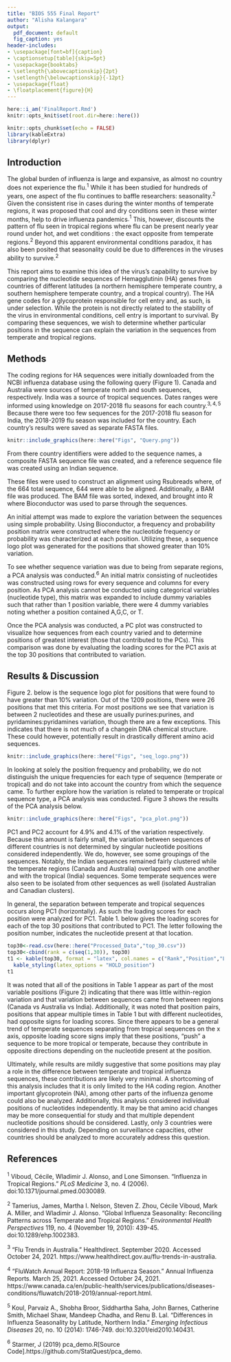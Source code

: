---
title: "BIOS 555 Final Report"
author: "Alisha Kalangara"
output:
  pdf_document: default
  fig_caption: yes
header-includes:
- \usepackage[font=bf]{caption}
- \captionsetup[table]{skip=5pt}
- \usepackage{booktabs}
- \setlength{\abovecaptionskip}{2pt}
- \setlength{\belowcaptionskip}{-12pt}
- \usepackage{float}
- \floatplacement{figure}{H}
---
```{r, include = FALSE}
here::i_am('FinalReport.Rmd')
knitr::opts_knit$set(root.dir=here::here())
```

```{r setup, include=FALSE}
knitr::opts_chunk$set(echo = FALSE)
library(kableExtra)
library(dplyr)
```

## Introduction
The global burden of influenza is large and expansive, as almost no country does not experience the flu$.^1$ While it has been studied for hundreds of years, one aspect of the flu continues to baffle researchers: seasonality$.^2$ Given the consistent rise in cases during the winter months of temperate regions, it was proposed that cool and dry conditions seen in these winter months, help to drive influenza pandemics$.^1$ This, however, discounts the pattern of flu seen in tropical regions where flu can be present nearly year round under hot, and wet conditions : the exact opposite from temperate regions$.^2$ Beyond this apparent environmental conditions paradox, it has also been posited that seasonality could be due to differences in the viruses ability to survive$.^2$  

This report aims to examine this idea of the virus’s capability to survive by comparing the nucleotide sequences of Hemagglutinin (HA) genes from countries of different latitudes (a northern hemisphere temperate country, a southern hemisphere temperate country, and a tropical country). The HA gene codes for a glycoprotein responsible for cell entry and, as such, is under selection. While the protein is not directly related to the stability of the virus in environmental conditions, cell entry is important to survival. By comparing these sequences, we wish to determine whether particular positions in the sequence can explain the variation in the sequences from temperate and tropical regions.  

## Methods
The coding regions for HA sequences were initially downloaded from the NCBI influenza
database using the following query (Figure 1). Canada and Australia were sources of
temperate north and south sequences, respectively. India was a source of tropical
sequences. Dates ranges were informed using knowledge on 2017-2018 flu seasons for
each country$.^{3,4,5}$ Because there were too few sequences for the 2017-2018 flu season for India, the 2018-2019 flu season was included for the country. Each country’s results were saved as separate FASTA files.

```{r fig1, echo=FALSE, out.width="75%", fig.cap="Query Parameters to Obtain FASTA Sequence Files", fig.align='center'}
knitr::include_graphics(here::here("Figs", "Query.png"))
```

From there country identifiers were added to the sequence names, a composite FASTA sequence file was created, and a reference sequence file was created using an Indian sequence.  

These files were used to construct an alignment using Rsubreads where, of the 664 total sequence, 644 were able to be aligned. Additionally, a BAM file was produced. The BAM file was sorted, indexed, and brought into R where Bioconductor was used to parse through the sequences.  

An initial attempt was made to explore the variation between the sequences using simple probability. Using Bioconductor, a frequency and probability position matrix were constructed where the nucleotide frequency or probability was characterized at each position. Utilizing these, a sequence logo plot was generated for the positions that showed greater than 10% variation.  

To see whether sequence variation was due to being from separate regions, a PCA analysis was conducted$.^6$ An initial matrix consisting of nucleotides was constructed using rows for every sequence and columns for every position. As PCA analysis cannot be conducted using categorical variables (nucleotide type), this matrix was expanded to include dummy variables such that rather than 1 position variable, there were 4 dummy variables noting whether a position contained A,G,C, or T.  

Once the PCA analysis was conducted, a PC plot was constructed to visualize how sequences from each country varied and to determine positions of greatest interest (those that contributed to the PCs). This comparison was done by evaluating the loading scores for the PC1 axis at the top 30 positions that contributed to variation.  

## Results & Discussion
Figure 2. below is the sequence logo plot for positions that were found to have greater than 10% variation. Out of the 1209 positions, there were 26 positions that met this criteria. For most positions we see that variation is between 2 nucleotides and these are usually purines:purines, and pyridamines:pyridamines variation, though there are a few exceptions. This indicates that there is not much of a changein DNA chemical structure. These could however, potentially result in drastically different amino acid sequences.

```{r fig2, echo=FALSE, fig.cap="Sequence Logo for Positions that had >10% Variation"}
knitr::include_graphics(here::here("Figs", "seq_logo.png"))
```

In looking at solely the position frequency and probability, we do not distinguish the unique frequencies for each type of sequence (temperate or tropical) and do not take into account the country from which the sequence came. To further explore how the variation is related to temperate or tropical sequence type, a PCA analysis was conducted. Figure 3 shows the results of the PCA analysis below.

```{r fig3, echo=FALSE, out.width="80%", fig.cap="PC Plot Showing Variation Among Sequences by Country", fig.align='center'}
knitr::include_graphics(here::here("Figs", "pca_plot.png"))
```

PC1 and PC2 account for 4.9% and 4.1% of the variation respectively. Because this amount is fairly small, the variation between sequences of different countries is not determined by singular nucleotide positions considered independently. We do, however, see some groupings of the sequences. Notably, the Indian sequences remained fairly clustered while the temperate regions (Canada and Australia) overlapped with one another and with the tropical (India) sequences. Some temperate sequences were also seen to be isolated from other sequences as well (isolated Australian and Canadian clusters).  

In general, the separation between temperate and tropical sequences occurs along PC1 (horizontally). As such the loading scores for each position were analyzed for PC1. Table 1. below gives the loading scores for each of the top 30 positions that contributed to PC1. The letter following the position number, indicates the nucleotide present at that location.

```{r tab1}
top30<-read.csv(here::here("Processed_Data","top_30.csv"))
top30<-cbind(rank = c(seq(1,30)), top30)
t1 <- kable(top30, format = "latex", col.names = c("Rank","Position","Loading Score"), caption = "Loading Scores for Top 30 Positions", booktabs = TRUE) %>%
  kable_styling(latex_options = "HOLD_position")
t1
```

It was noted that all of the positions in Table 1 appear as part of the most variable positions (Figure 2) indicating that there was little within-region variation and that variation between sequences came from between regions (Canada vs Australia vs India). Additionally, it was noted that position pairs, positions that appear multiple times in Table 1 but with different nucleotides, had opposite signs for loading scores. Since there appears to be a general trend of temperate sequences separating from tropical sequences on the x axis, opposite loading score signs imply that these positions, "push" a sequence to be more tropical or temperate, because they contribute in opposite directions depending on the nucleotide present at the position.

Ultimately, while results are mildly suggestive that some positions may play a role in the difference between temperate and tropical influenza sequences, these contributions are likely very minimal. A shortcoming of this analysis includes that it is only limited to the HA coding region. Another important glycoprotein (NA), among other parts of the influenza genome could also be analyzed. Additionally, this analysis considered individual positions of nucleotides independently. It may be that amino acid changes may be more consequential for study and that multiple dependent nucleotide positions should be considered. Lastly, only 3 countries were considered in this study. Depending on surveillance capacities, other countries should be analyzed to more accurately address this question.  

## References
\setlength{\parindent}{-0.2in}
\setlength{\leftskip}{0.2in}
\setlength{\parskip}{7pt}
\noindent

$^1$ Viboud, Cécile, Wladimir J. Alonso, and Lone Simonsen. "Influenza in Tropical Regions." *PLoS Medicine* 3, no. 4 (2006). doi:10.1371/journal.pmed.0030089.  

$^2$ Tamerius, James, Martha I. Nelson, Steven Z. Zhou, Cécile Viboud, Mark A. Miller, and Wladimir J. Alonso. "Global Influenza Seasonality: Reconciling Patterns across Temperate and Tropical Regions." *Environmental Health Perspectives* 119, no. 4 (November 19, 2010): 439-45. doi:10.1289/ehp.1002383.  

$^3$ "Flu Trends in Australia." Healthdirect. September 2020. Accessed October 24, 2021. https://www.healthdirect.gov.au/flu-trends-in-australia.  
  
$^4$ "FluWatch Annual Report: 2018-19 Influenza Season." Annual Influenza Reports. March 25, 2021. Accessed October 24, 2021.   https://www.canada.ca/en/public-health/services/publications/diseases-conditions/fluwatch/2018-2019/annual-report.html.  
  
$^5$ Koul, Parvaiz A., Shobha Broor, Siddhartha Saha, John Barnes, Catherine Smith, Michael Shaw, Mandeep Chadha, and Renu B. Lal. "Differences in Influenza Seasonality by Latitude, Northern India." *Emerging Infectious Diseases* 20, no. 10 (2014): 1746-749. doi:10.3201/eid2010.140431.  
  
$^6$ Starmer, J (2019) pca_demo.R[Source Code].https://github.com/StatQuest/pca_demo.  
   